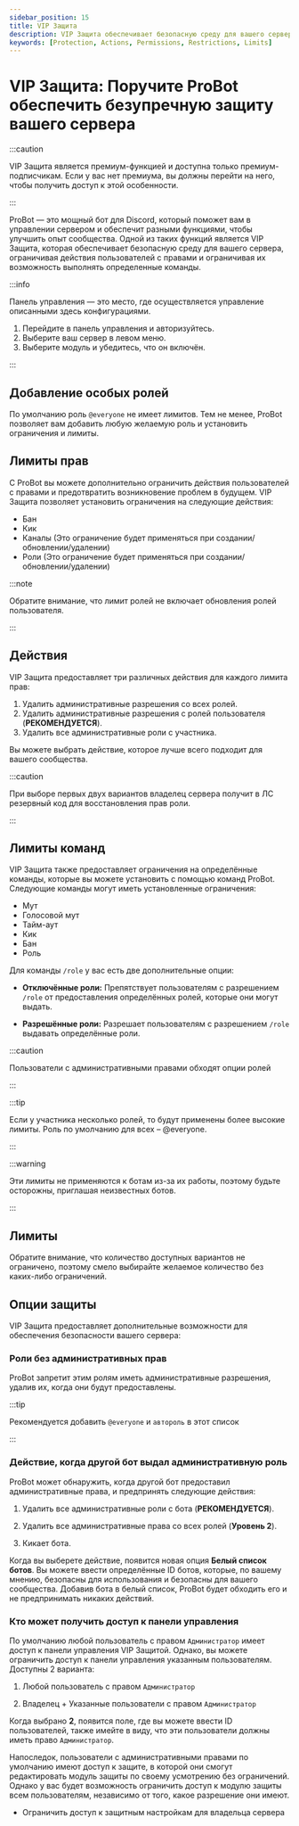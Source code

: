 ```yaml
---
sidebar_position: 15
title: VIP Защита
description: VIP Защита обеспечивает безопасную среду для вашего сервера, ограничивая действия пользователей с правами и ограничивая их возможность выполнять определенные команды и действия.
keywords: [Protection, Actions, Permissions, Restrictions, Limits]
---
```


# VIP Защита: Поручите ProBot обеспечить безупречную защиту вашего сервера

:::caution 

VIP Защита является премиум-функцией и доступна только премиум-подписчикам. Если у вас нет премиума, вы должны перейти на него, чтобы получить доступ к этой особенности.

:::

ProBot — это мощный бот для Discord, который поможет вам в управлении сервером и обеспечит разными функциями, чтобы улучшить опыт сообщества. Одной из таких функций является VIP Защита, которая обеспечивает безопасную среду для вашего сервера, ограничивая действия пользователей с правами и ограничивая их возможность выполнять определенные команды.

:::info

Панель управления — это место, где осуществляется управление описанными здесь конфигурациями.

1. Перейдите в панель управления и авторизуйтесь. 
2. Выберите ваш сервер в левом меню.
3. Выберите модуль и убедитесь, что он включён. 

:::

## Добавление особых ролей

По умолчанию роль `@everyone` не имеет лимитов. Тем не менее, ProBot позволяет вам добавить любую желаемую роль и установить ограничения и лимиты.

## Лимиты прав

С ProBot вы можете дополнительно ограничить действия пользователей с правами и предотвратить возникновение проблем в будущем. VIP Защита позволяет установить ограничения на следующие действия:

- Бан
- Кик
- Каналы (Это ограничение будет применяться при создании/обновлении/удалении) 
- Роли (Это ограничение будет применяться при создании/обновлении/удалении)

:::note 

Обратите внимание, что лимит ролей не включает обновления ролей пользователя.

:::

## Действия

VIP Защита предоставляет три различных действия для каждого лимита прав:

1. Удалить административные разрешения со всех ролей. 
2. Удалить административные разрешения с ролей пользователя (**РЕКОМЕНДУЕТСЯ**). 
3. Удалить все административные роли с участника. 

Вы можете выбрать действие, которое лучше всего подходит для вашего сообщества.

:::caution

При выборе первых двух вариантов владелец сервера получит в ЛС резервный код для восстановления прав роли.

:::

## Лимиты команд

VIP Защита также предоставляет ограничения на определённые команды, которые вы можете установить с помощью команд ProBot. Следующие команды могут иметь установленные ограничения:

- Мут
- Голосовой мут
- Тайм-аут
- Кик
- Бан
- Роль

Для команды `/role` у вас есть две дополнительные опции:

- **Отключённые роли:** Препятствует пользователям с разрешением `/role` от предоставления определённых ролей, которые они могут выдать.

- **Разрешённые роли:** Разрешает пользователям с разрешением `/role` выдавать определённые роли.

:::caution

Пользователи с административными правами обходят опции ролей

:::

:::tip

Если у участника несколько ролей, то будут применены более высокие лимиты. Роль по умолчанию для всех – @everyone.

:::

:::warning

Эти лимиты не применяются к ботам из-за их работы, поэтому будьте осторожны, приглашая неизвестных ботов.

:::

## Лимиты

Обратите внимание, что количество доступных вариантов не ограничено, поэтому смело выбирайте желаемое количество без каких-либо ограничений.

## Опции защиты

VIP Защита предоставляет дополнительные возможности для обеспечения безопасности вашего сервера:

### Роли без административных прав

ProBot запретит этим ролям иметь административные разрешения, удалив их, когда они будут предоставлены.

:::tip

Рекомендуется добавить `@everyone` и `автороль` в этот список

:::

### Действие, когда другой бот выдал административную роль

ProBot может обнаружить, когда другой бот предоставил административные права, и предпринять следующие действия:

1. Удалить все административные роли с бота (**РЕКОМЕНДУЕТСЯ**). 

2. Удалить все административные права со всех ролей (**Уровень 2**).

3. Кикает бота.

Когда вы выберете действие, появится новая опция **Белый список ботов**. Вы можете ввести определённые ID ботов, которые, по вашему мнению, безопасны для использования и безопасны для вашего сообщества. Добавив бота в белый список, ProBot будет обходить его и не предпринимать никаких действий.

### Кто может получить доступ к панели управления

По умолчанию любой пользователь с правом `Администратор` имеет доступ к панели управления VIP Защитой. Однако, вы можете ограничить доступ к панели управления указанным пользователям. Доступны 2 варианта:

1. Любой пользователь с правом `Администратор`

2. Владелец + Указанные пользователи с правом `Администратор`

Когда выбрано **2**, появится поле, где вы можете ввести ID пользователей, также имейте в виду, что эти пользователи должны иметь право `Администратор`.

Напоследок, пользователи с административными правами по умолчанию имеют доступ к защите, в которой они смогут редактировать модуль защиты по своему усмотрению без ограничений. Однако у вас будет возможность ограничить доступ к модулю защиты всем пользователям, независимо от того, какое разрешение они имеют. 

- Ограничить доступ к защитным настройкам для владельца сервера



